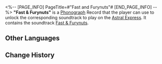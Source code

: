 <%-- [PAGE_INFO]
PageTitle=#"Fast and Furynuts"#
[END_PAGE_INFO] --%>
{{Item Infobox
|title       = "Fast & Furynuts"
|id          = 210330
|image       = Item Fast and Furynuts.png{{subst:void|<!--$UPLOAD:<<SpriteOutput/ItemFigures/210001.png>-<Item Fast and Furynuts.png>-<Item Icons>>-->}}
|type        = Disk
|invCategory = Valuables
|rarity      = 3
|effect      = 
|description = A record that can be played on the Express' phonograph. It might be a chance acquisition or a gift from someone else. All sorts of memories surge up when the music plays &mdash; the smiles, encounters, touches, and the excitement of battle. Maybe that is why people still collect records even as society rapidly advances.<br />The current record contains the track "Fast & Furynuts."
}}
{{Description|''"Go, go, go, go!"''}}
'''"Fast & Furynuts"''' is a [[Phonograph]] Record that the player can use to unlock the corresponding soundtrack to play on the [[Astral Express]]. It contains the soundtrack [[Fast & Furynuts]].

==Other Languages==
{{Other Languages
|en   = "Fast & Furynuts"
|zhs  = 《速度与坚果》
|zht  = 《堅果關頭》
|ja   = 『ナッツ・スピード』
|ko   = ≪견과의 질주≫
|es   = Rápido y nuezoso
|fr   = «&nbsp;Fast & Furynuts&nbsp;»
|ru   = Fast & Furynuts
|th   = "Fast & Furynuts"
|vi   = "Tốc Độ Và Quả Hạch"
|de   = „Fast & Furinuss“
|id   = "Fast & Furynuts"
|pt   = "Fast & Furynuts"
}}

==Change History==
{{Change History|2.2}}